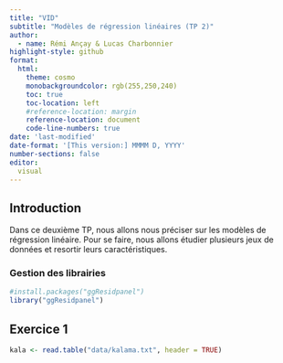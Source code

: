 ```yaml
---
title: "VID"
subtitle: "Modèles de régression linéaires (TP 2)"
author:
  - name: Rémi Ançay & Lucas Charbonnier
highlight-style: github
format:
  html:
    theme: cosmo
    monobackgroundcolor: rgb(255,250,240)
    toc: true
    toc-location: left
    #reference-location: margin
    reference-location: document
    code-line-numbers: true
date: 'last-modified'
date-format: '[This version:] MMMM D, YYYY'
number-sections: false
editor: 
  visual
---
```


## Introduction

Dans ce deuxième TP, nous allons nous préciser sur les modèles de régression linéaire. Pour se faire, nous allons étudier plusieurs jeux de données et resortir leurs caractéristiques.

### Gestion des librairies
```r
#install.packages("ggResidpanel")
library("ggResidpanel")
```

## Exercice 1
```r
kala <- read.table("data/kalama.txt", header = TRUE)

```